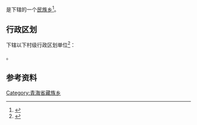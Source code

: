 {{中国乡级行政区|63/21/26/205/000}}

'''{{PAGENAMEBASE}}'''是{{PRC admin/fullname|63/21/26/205/000|3}}下辖的一个[[民族乡|民族乡]]<ref>{{PRC admin/ref sgc|{{PRC admin/parent|63/21/26/205/000}}}}</ref>。

== 行政区划 ==
{{PAGENAMEBASE}}下辖以下村级行政区划单位<ref>{{PRC admin/ref sgc|63/21/26/205/000}}</ref>：

{{PRC admin/children|63/21/26/205/000}}。

== 参考资料 ==
{{reflist}}

{{青海行政区划小作品}}
{{PRC admin/navcat|63/21/26/205/000}}
[[Category:青海省藏族乡|Category:青海省藏族乡]]